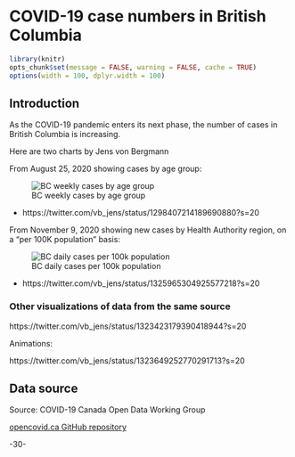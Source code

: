 <!-- 
This file by Martin Monkman 
is licensed under a Creative Commons Attribution 4.0 International License
https://creativecommons.org/licenses/by/4.0/  
-->


# COVID-19 case numbers in British Columbia {#covid-bc}


```r
library(knitr)
opts_chunk$set(message = FALSE, warning = FALSE, cache = TRUE)
options(width = 100, dplyr.width = 100)

```

## Introduction {#covid-bc-intro}


As the COVID-19 pandemic enters its next phase, the number of cases in British Columbia is increasing.

Here are two charts by Jens von Bergmann

From August 25, 2020 showing cases by age group:

![BC weekly cases by age group](static/img_capstone/bc_covid_cases_age_2020-08-25.jpg)


* https://twitter.com/vb_jens/status/1298407214189690880?s=20


From November 9, 2020 showing new cases by Health Authority region, on a "per 100K population" basis:

![BC daily cases per 100k population](static/img_capstone/bc_dailycases_per_100k.jpg)

* https://twitter.com/vb_jens/status/1325965304925577218?s=20


### Other visualizations of data from the same source

https://twitter.com/vb_jens/status/1323423179390418944?s=20

Animations:

https://twitter.com/vb_jens/status/1323649252770291713?s=20




## Data source {#covid-bc-data}

Source: COVID-19 Canada Open Data Working Group

[opencovid.ca GitHub repository](https://github.com/jeanpaulrsoucy/covid-19-canada-gov-data)




-30-